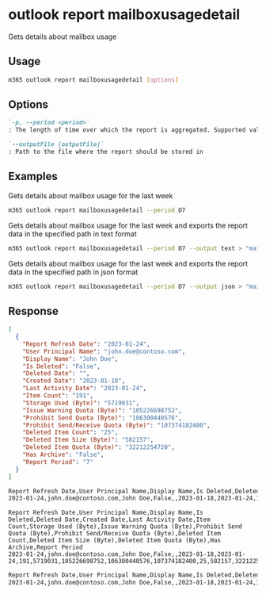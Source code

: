 
# outlook report mailboxusagedetail

Gets details about mailbox usage

## Usage

```sh
m365 outlook report mailboxusagedetail [options]
```

## Options

```md definition-list
`-p, --period <period>`
: The length of time over which the report is aggregated. Supported values `D7`, `D30`, `D90`, `D180`.

`--outputFile [outputFile]`
: Path to the file where the report should be stored in
```

<Global />

## Examples

Gets details about mailbox usage for the last week

```sh
m365 outlook report mailboxusagedetail --period D7
```

Gets details about mailbox usage for the last week and exports the report data in the specified path in text format

```sh
m365 outlook report mailboxusagedetail --period D7 --output text > "mailboxusagedetail.txt"
```

Gets details about mailbox usage for the last week and exports the report data in the specified path in json format

```sh
m365 outlook report mailboxusagedetail --period D7 --output json > "mailboxusagedetail.json"
```

## Response

<Tabs>
  <TabItem value="JSON">

  ```json
  [
    {
      "Report Refresh Date": "2023-01-24",
      "User Principal Name": "john.doe@contoso.com",
      "Display Name": "John Doe",
      "Is Deleted": "False",
      "Deleted Date": "",
      "Created Date": "2023-01-18",
      "Last Activity Date": "2023-01-24",
      "Item Count": "191",
      "Storage Used (Byte)": "5719031",
      "Issue Warning Quota (Byte)": "105226698752",
      "Prohibit Send Quota (Byte)": "106300440576",
      "Prohibit Send/Receive Quota (Byte)": "107374182400",
      "Deleted Item Count": "25",
      "Deleted Item Size (Byte)": "582157",
      "Deleted Item Quota (Byte)": "32212254720",
      "Has Archive": "False",
      "Report Period": "7"
    }
  ]
  ```

  </TabItem>
  <TabItem value="Text">

  ```txt
  Report Refresh Date,User Principal Name,Display Name,Is Deleted,Deleted Date,Created Date,Last Activity Date,Item Count,Storage Used (Byte),Issue Warning Quota (Byte),Prohibit Send Quota (Byte),Prohibit Send/Receive Quota (Byte),Deleted Item Count,Deleted Item Size (Byte),Deleted Item Quota (Byte),Has Archive,Report Period
  2023-01-24,john.doe@contoso.com,John Doe,False,,2023-01-18,2023-01-24,191,5719031,105226698752,106300440576,107374182400,25,582157,32212254720,False,7
  ```

  </TabItem>
  <TabItem value="CSV">

  ```csv
  Report Refresh Date,User Principal Name,Display Name,Is Deleted,Deleted Date,Created Date,Last Activity Date,Item Count,Storage Used (Byte),Issue Warning Quota (Byte),Prohibit Send Quota (Byte),Prohibit Send/Receive Quota (Byte),Deleted Item Count,Deleted Item Size (Byte),Deleted Item Quota (Byte),Has Archive,Report Period
  2023-01-24,john.doe@contoso.com,John Doe,False,,2023-01-18,2023-01-24,191,5719031,105226698752,106300440576,107374182400,25,582157,32212254720,False,7
  ```

  </TabItem>
  <TabItem value="Markdown">

  ```md
  Report Refresh Date,User Principal Name,Display Name,Is Deleted,Deleted Date,Created Date,Last Activity Date,Item Count,Storage Used (Byte),Issue Warning Quota (Byte),Prohibit Send Quota (Byte),Prohibit Send/Receive Quota (Byte),Deleted Item Count,Deleted Item Size (Byte),Deleted Item Quota (Byte),Has Archive,Report Period
  2023-01-24,john.doe@contoso.com,John Doe,False,,2023-01-18,2023-01-24,191,5719031,105226698752,106300440576,107374182400,25,582157,32212254720,False,7
  ```

  </TabItem>
</Tabs>

